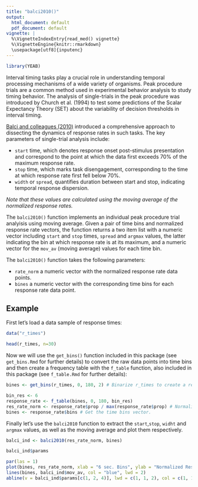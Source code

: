 ```yaml
---
title: "balci2010()"
output:
  html_document: default
  pdf_document: default
vignette: |
  %\VignetteIndexEntry{read_med() vignette} 
  %\VignetteEngine{knitr::rmarkdown} 
  \usepackage[utf8]{inputenc}
---
```


```r
library(YEAB)
```

Interval timing tasks play a crucial role in understanding temporal processing mechanisms of a wide variety of organisms. Peak procedure trials are a common method used in experimental behavior analysis to study timing behavior. The analysis of single-trials in the peak procedure was introduced by Church et al. (1994) to test some predictions of the Scalar Expectancy Theory (SET) about the variability of decision thresholds in interval timing.

[Balci and colleagues (2010)](https://doi.org/10.1016/j.brainres.2010.02.034) introduced a comprehensive approach to dissecting the dynamics of response rates in such tasks. The key parameters of single-trial analysis include:

- `start` time, which denotes response onset post-stimulus presentation and correspond to the point at which the data first exceeds 70% of the maximum response rate. 
- `stop` time, which marks task disengagement, corresponding to the time at which response rate first fell below 70%. 
- `width` or `spread`, quantifies duration between start and stop, indicating temporal response dispersion.

*Note that these values are calculated using the moving average of the normalized response rates.*

The `balci2010()` function implements an individual peak procedure trial analyisis using moving average. Given a pair of time bins and normalized response rate vectors, the function returns a two item list with a numeric vector including `start` and `stop` times, `spread` and `argmax` values, the latter indicating the bin at which response rate is at its maximum, and a numeric vector for the `mov_av` (moving average) values for each time bin.

The `balci2010()` function takes the following parameters:

- `rate_norm` a numeric vector with the normalized response rate data points.
- `bines` a numeric vector with the corresponding time bins for each response rate data point.

## Example

First let's load a data sample of response times:

```r
data("r_times")

head(r_times, n=30)
```

Now we will use the `get_bins()` function included in this package (see `get_bins.Rmd` for further details) to convert the raw data points into time bins and then create a frequency table with the `f_table` function, also included in this package (see `f_table.Rmd` for further details):

```r
bines <- get_bins(r_times, 0, 180, 2) # Binarize r_times to create a response rate distribution of 2 sec. bins.

bin_res <- 6
response_rate <- f_table(bines, 0, 180, bin_res)
res_rate_norm <- response_rate$prop / max(response_rate$prop) # Normalize the response rate values.
bines <- response_rate$bins # Get the time bins vector.
```

Finally let's use the `balci2010` function to extract the `start`,`stop`, `widht` and `argmax` values, as well as the moving average and plot them respectively.
```r
balci_ind <- balci2010(res_rate_norm, bines)

balci_ind$params
```

```r
par(las = 1)
plot(bines, res_rate_norm, xlab = "6 sec. Bins", ylab = "Normalized Response Rate" )
lines(bines, balci_ind$mov_av, col = "blue", lwd = 2)
abline(v = balci_ind$params[c(1, 2, 4)], lwd = c(1, 1, 2), col = c(1, 1, "red4"))
```


